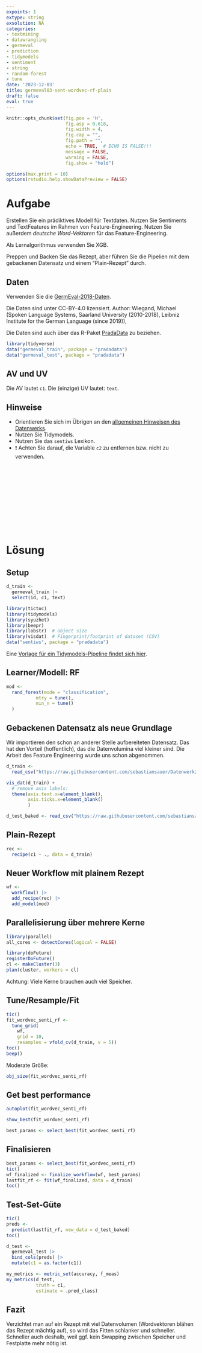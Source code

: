```yaml
---
expoints: 1
extype: string
exsolution: NA
categories:
- textmining
- datawrangling
- germeval
- prediction
- tidymodels
- sentiment
- string
- random-forest
- tune
date: '2023-12-03'
title: germeval03-sent-wordvec-rf-plain
draft: false   
eval: true
---
```




```r
knitr::opts_chunk$set(fig.pos = 'H',
                      fig.asp = 0.618,
                      fig.width = 4,
                      fig.cap = "", 
                      fig.path = "",
                      echo = TRUE,  # ECHO IS FALSE!!!
                      message = FALSE,
                      warning = FALSE,
                      fig.show = "hold")

options(max.print = 10)
options(rstudio.help.showDataPreview = FALSE)
```



# Aufgabe

Erstellen Sie ein prädiktives Modell für Textdaten. Nutzen Sie Sentiments und TextFeatures im Rahmen von Feature-Engineering.
Nutzen Sie außerdem *deutsche Word-Vektoren* für das Feature-Engineering.

Als Lernalgorithmus verwenden Sie XGB. 

Preppen und Backen Sie das Rezept,
aber führen Sie die Pipelien mit dem gebackenen Datensatz und einem "Plain-Rezept" durch.


## Daten

Verwenden Sie die [GermEval-2018-Daten](https://heidata.uni-heidelberg.de/dataset.xhtml?persistentId=doi:10.11588/data/0B5VML).

Die Daten sind unter CC-BY-4.0 lizensiert. Author: Wiegand, Michael (Spoken Language Systems, Saarland University (2010-2018), Leibniz Institute for the German Language (since 2019)),

Die Daten sind auch über das R-Paket [PradaData](https://github.com/sebastiansauer/pradadata/tree/master/data-raw/GermEval-2018-Data-master) zu beziehen.


```r
library(tidyverse)
data("germeval_train", package = "pradadata")
data("germeval_test", package = "pradadata")
```

## AV und UV

Die AV lautet `c1`. Die (einzige) UV lautet: `text`.


## Hinweise

- Orientieren Sie sich im Übrigen an den [allgemeinen Hinweisen des Datenwerks](https://datenwerk.netlify.app/hinweise).
- Nutzen Sie Tidymodels.
- Nutzen Sie das `sentiws` Lexikon.
- ❗ Achten Sie darauf, die Variable `c2` zu entfernen bzw. nicht zu verwenden.





</br>
</br>
</br>
</br>
</br>
</br>
</br>
</br>
</br>
</br>

# Lösung


## Setup

```r
d_train <-
  germeval_train |> 
  select(id, c1, text)
```


```r
library(tictoc)
library(tidymodels)
library(syuzhet)
library(beepr)
library(lobstr)  # object size
library(visdat)  # Fingerprint/footprint of dataset (CSV)
data("sentiws", package = "pradadata")
```


Eine [Vorlage für ein Tidymodels-Pipeline findet sich hier](https://datenwerk.netlify.app/posts/tidymodels-vorlage2/tidymodels-vorlage2.html).



## Learner/Modell: RF

```r
mod <-
  rand_forest(mode = "classification",
           mtry = tune(), 
           min_n = tune()
  )
```




## Gebackenen Datensatz als neue Grundlage

Wir importieren den schon an anderer Stelle aufbereiteten Datensatz.
Das hat den Vorteil (hoffentlich), das die Datenvolumina viel kleiner sind.
Die Arbeit des Feature Engineering wurde uns schon abgenommen.

```r
d_train <-
  read_csv("https://raw.githubusercontent.com/sebastiansauer/Datenwerk2/main/data/germeval/germeval_train_recipe_wordvec_senti.csv")
```


```r
vis_dat(d_train) +
  # remove axis labels:
  theme(axis.text.x=element_blank(),
        axis.ticks.x=element_blank() 
        )
```





```r
d_test_baked <- read_csv("https://raw.githubusercontent.com/sebastiansauer/Datenwerk2/main/data/germeval/germeval_test_recipe_wordvec_senti.csv")
```


## Plain-Rezept

```r
rec <- 
  recipe(c1 ~ ., data = d_train)
```




## Neuer Workflow mit plainem Rezept

```r
wf <-
  workflow() |> 
  add_recipe(rec) |> 
  add_model(mod)
```





## Parallelisierung über mehrere Kerne

```r
library(parallel)
all_cores <- detectCores(logical = FALSE)

library(doFuture)
registerDoFuture()
cl <- makeCluster(3)
plan(cluster, workers = cl)
```


Achtung: Viele Kerne brauchen auch viel Speicher.

## Tune/Resample/Fit



```r
tic()
fit_wordvec_senti_rf <-
  tune_grid(
    wf,
    grid = 10,
    resamples = vfold_cv(d_train, v = 5))
toc()
beep()
```


Moderate Größe:

```r
obj_size(fit_wordvec_senti_rf)
```



## Get best performance

```r
autoplot(fit_wordvec_senti_rf)
```


```r
show_best(fit_wordvec_senti_rf)
```


```r
best_params <- select_best(fit_wordvec_senti_rf)
```


## Finalisieren


```r
best_params <- select_best(fit_wordvec_senti_rf)
tic()
wf_finalized <- finalize_workflow(wf, best_params)
lastfit_rf <- fit(wf_finalized, data = d_train)
toc()
```


## Test-Set-Güte

```r
tic()
preds <-
  predict(lastfit_rf, new_data = d_test_baked)
toc()
```


```r
d_test <-
  germeval_test |> 
  bind_cols(preds) |> 
  mutate(c1 = as.factor(c1))

my_metrics <- metric_set(accuracy, f_meas)
my_metrics(d_test,
           truth = c1,
           estimate = .pred_class)
```


## Fazit

Verzichtet man auf ein Rezept mit viel Datenvolumen (Wordvektoren blähen das Rezept mächtig auf), so wird das Fitten schlanker und schneller.
Schneller auch deshalb, weil ggf. kein Swapping zwischen Speicher und Festplatte mehr nötig ist.










